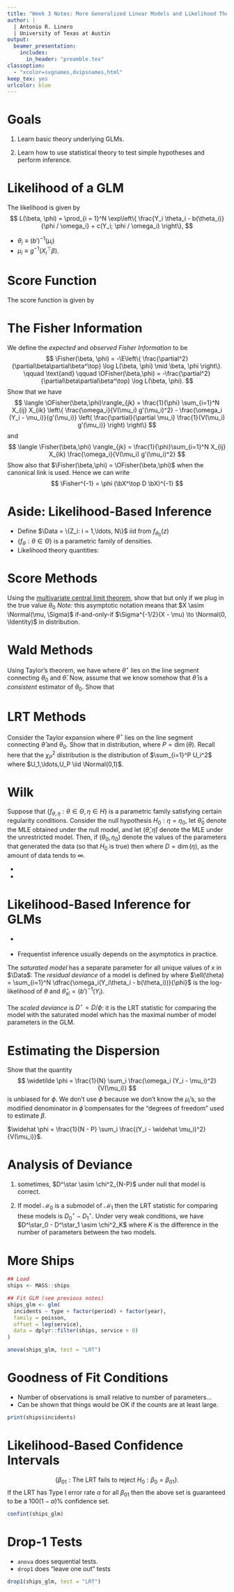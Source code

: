 ```yaml
---
title: "Week 3 Notes: More Generalized Linear Models and Likelihood Theory"
author: | 
  | Antonio R. Linero
  | University of Texas at Austin
output:
  beamer_presentation:
    includes:
      in_header: "preamble.tex"
classoption:
  - "xcolor=svgnames,dvipsnames,html"      
keep_tex: yes
urlcolor: blue
---
```


# Goals

1. Learn basic theory underlying GLMs.

1. Learn how to use statistical theory to test simple hypotheses and perform inference.

# Likelihood of a GLM

The likelihood is given by
$$
  L(\beta, \phi)
  =
  \prod_{i = 1}^N \exp\left\{
    \frac{Y_i \theta_i - b(\theta_i)}{\phi / \omega_i} + c(Y_i; \phi / \omega_i)
  \right\},
$$

- $\theta_i \equiv (b')^{-1}(\mu_i)$
- $\mu_i \equiv g^{-1}(X_i^\top \beta)$.


# Score Function

The score function is given by
\begin{align*}
  s(\beta,\phi)
  &=
  \frac{\partial}{\partial \beta} \log L(\beta, \phi)
  \\&=
  \sum_{i=1}^N \frac{\partial}{\partial\beta} \frac{Y_i \theta_i - b(\theta_i)}{\phi / \omega_i} + 
  c(Y_i ; \phi / \omega_i).
  \\&=\underbrace{\sum_{i=1}^N \frac{\omega_i (Y_i - \mu_i) X_i}{\phi V(\mu_i) g'(\mu_i)}}_{\alertb{\text{weighted sum of residuals}}}.
\end{align*}

\alert{The MLE corresponds to the solution to $\widehat\beta$ of $s(\beta, \phi)
= 0$. It is an example of an \emph{$M$-estimator!}}

# The Fisher Information

\tiny

:::{.myexercise data-latex="[Deriving the Fisher Information]"}

We define the *expected* and *observed Fisher Information* to be
$$
  \Fisher(\beta, \phi)
  =
  -\E\left\{ \frac{\partial^2}{\partial\beta\partial\beta^\top} \log L(\beta, \phi) \mid \beta, \phi \right\}.
  \qquad \text{and} \qquad
  \OFisher(\beta,\phi)
  =
  -\frac{\partial^2}{\partial\beta\partial\beta^\top} \log L(\beta, \phi).
$$
  Show that we have
$$
  \langle  \OFisher(\beta,\phi)\rangle_{jk}
  = \frac{1}{\phi} \sum_{i=1}^N X_{ij} X_{ik} \left\{
    \frac{\omega_i}{V(\mu_i) g'(\mu_i)^2} - \frac{\omega_i (Y_i - \mu_i)}{g'(\mu_i)} \left( \frac{\partial}{\partial \mu_i} \frac{1}{V(\mu_i) g'(\mu_i)} \right)
    \right\}
$$
and
$$
  \langle \Fisher(\beta,\phi) \rangle_{jk} =
  \frac{1}{\phi}\sum_{i=1}^N X_{ij} X_{ik}
  \frac{\omega_i}{V(\mu_i) g'(\mu_i)^2}
$$
Show also that $\Fisher(\beta,\phi) = \OFisher(\beta,\phi)$ when the canonical
link is used. Hence we can write
$$
  \Fisher^{-1} = \phi (\bX^\top D \bX)^{-1}
$$

:::

# Aside: Likelihood-Based Inference

- Define $\Data = \{Z_i: i = 1,\ldots, N\}$ iid from $f_{\theta_0}(z)$ 
-  $\{f_\theta : \theta \in \Theta\}$ is a parametric family of densities.
- Likelihood theory quantities:
  \begin{align*}
    \ell(\theta) &= \sum_{i = 1}^N \log f(Z_i \mid \theta),
    \\
    s(\theta) &= \frac{\partial}{\partial \theta} \ell(\theta),
    \\
    \Fisher(\theta) &= - \E\left\{ \frac{\partial^2}{\partial \theta \partial \theta^\top} 
      \ell(\theta) \mid \theta \right\}.
  \end{align*}

# Score Methods

\footnotesize

:::{.myexercise data-latex="[Score Methods]"}

Using the [multivariate central limit
theorem](https://en.wikipedia.org/wiki/Central_limit_theorem#Multidimensional_CLT),
show that
\begin{align*}
  s(\theta_0) \asim \Normal\{0, \Fisher(\theta_0)\},
\end{align*}
but only if we plug in the true value $\theta_0$ _Note:_ this asymptotic
notation means that $X \asim \Normal(\mu, \Sigma)$ if-and-only-if
$\Sigma^{-1/2}(X - \mu) \to \Normal(0, \Identity)$ in distribution.

:::

\alert{What can we do with this?}

# Wald Methods

\footnotesize

:::{.myexercise data-latex="[Wald Methods]"}

Using Taylor's theorem, we have
\begin{align*}
  s(\theta_0)
  =
  s(\widehat \theta) - \OFisher(\theta^\star)(\theta_0 - \widehat \theta)
  = -\OFisher(\theta^\star)(\theta_0 - \widehat\theta).
\end{align*}
where $\theta^\star$ lies on the line segment connecting $\theta_0$ and
$\widehat\theta$. Now, assume that we know somehow that $\widehat\theta$ is a
_consistent_ estimator of $\theta_0$. Show that
\begin{align*}
  \widehat \theta \asim \Normal(\theta_0, \Fisher(\theta_0)^{-1}).
\end{align*}
:::

\alert{What can we do with this?}

# LRT Methods

\footnotesize

:::{.myexercise data-latex="[Likelihood Ratio Methods]"}

Consider the Taylor expansion
\begin{align*}
 \ell(\theta_0)
    =
    \ell(\widehat\theta) + 
      s(\widehat\theta)^\top (\theta_0 - \widehat \theta)
      - \frac{1}{2} 
        (\theta_0 - \widehat \theta)^\top 
        \OFisher(\theta^\star) 
        (\theta_0 - \widehat\theta)
\end{align*}
where $\theta^\star$ lies on the line segment connecting $\widehat\theta$ and $\theta_0$. Show that
\begin{align*}
  -2\{\ell(\theta_0) - \ell(\widehat\theta)\} \to \chi^2_P.
\end{align*}
in distribution, where $P = \dim(\theta)$. Recall here that the $\chi^2_P$ distribution is the distribution of $\sum_{i=1}^P U_i^2$ where $U_1,\ldots,U_P \iid \Normal(0,1)$.

:::

# Wilk

\footnotesize

:::{.mytheorem data-latex="[Wilk's Theorem, label = thm:lrt]"}

Suppose that $\{f_{\theta,\eta} : \theta \in \Theta, \eta \in H\}$ is a
parametric family satisfying certain regularity conditions. Consider the null
hypothesis $H_0: \eta = \eta_0$, let $\widehat \theta_0$ denote the MLE obtained
under the null model, and let $(\widehat \theta, \widehat \eta)$ denote the MLE
under the unrestricted model. Then, if $(\theta_0, \eta_0)$ denote the values of
the parameters that generated the data (so that $H_0$ is true) then
\begin{align*}
  -2\{\ell(\widehat \theta_0, \eta_0) - \ell(\widehat \theta, \widehat \eta)\}
  \asim
  \chi^2_{D}
\end{align*}
where $D = \dim(\eta)$, as the amount of data tends to $\infty$.

:::

- \alert{Note vagueness!}
- \alertb{Great for hypothesis testing!}

# Likelihood-Based Inference for GLMs

\footnotesize

- \alert{Life is easy for Bayesians: all inference flows from posterior.} \pause

- Frequentist inference usually depends on the asymptotics in practice. \pause

:::{.mydefinition data-latex="[Deviance of a GLM]"}

The _saturated model_ has a separate parameter for all unique values of $x$ in
$\Data$:
\begin{align*}
  f(y \mid x, \phi / \omega)
  =
  \exp\left\{
    \frac{y \theta_x - b(\theta_x)}{\phi/\omega} + c(y;\phi/\omega).
  \right\}.
\end{align*}
The _residual deviance_ of a model is defined by
\begin{align*}
  D = -2 \phi\left\{\ell(\widehat \theta) - \ell(\widehat \theta_x) \right\}
\end{align*}
where $\ell(\theta) = \sum_{i=1}^N \dfrac{\omega_i(Y_i\theta_i -
b(\theta_i))}{\phi}$ is the log-likelihood of $\theta$ and $\widehat \theta_{xi}
= (b')^{-1}(Y_i)$. 

The _scaled deviance_ is $D^\star = D / \phi$: it is the LRT statistic for
comparing the model with the saturated model which has the maximal number of
model parameters in the GLM.

:::

# Estimating the Dispersion

:::{.myexercise data-latex="[Estimating the Dispersion]"}

Show that the quantity
$$
  \widetilde \phi = \frac{1}{N} \sum_i \frac{\omega_i (Y_i - \mu_i)^2}{V(\mu_i)}
$$
is unbiased for $\phi$. We don't use $\widetilde\phi$ because we don't know the
$\mu_i$'s, so the modified denominator in $\widehat\phi$ compensates for the
"degrees of freedom" used to estimate $\beta$.

:::

\vspace{1em}

\alertb{In practice:} $\widehat \phi = \frac{1}{N - P} \sum_i \frac{(Y_i -
\widehat \mu_i)^2}{V(\mu_i)}$.


# Analysis of Deviance

\pause

1. \alertb{Goodness-of-fit test with nonparametric alternative:} sometimes,
   $D^\star \asim \chi^2_{N-P}$ under null that model is correct. \pause

2. If model $\mathcal M_0$ is a submodel of $\mathcal M_1$ then the LRT
   statistic for comparing these models is $D^\star_0 - D^\star_1$. Under very
   weak conditions, we have $D^\star_0 - D^\star_1 \asim \chi^2_K$ where $K$ is
   the difference in the number of parameters between the two models.

# More Ships

\tiny

```r
## Load
ships <- MASS::ships

## Fit GLM (see previous notes)
ships_glm <- glm(
  incidents ~ type + factor(period) + factor(year),
  family = poisson,
  offset = log(service),
  data = dplyr::filter(ships, service > 0)
)

anova(ships_glm, test = "LRT")
```

\alert{Go over table, and goodness of fit.}

# Goodness of Fit Conditions

\footnotesize

- Number of observations is small relative to number of parameters...
- Can be shown that things would be OK if the counts are at least large.

```r
print(ships$incidents)
```

# Likelihood-Based Confidence Intervals

\footnotesize

\alert{Confidence Set:}
$$
  \{\beta_{01} :
    \text{The LRT fails to reject $H_0: \beta_0 = \beta_{01}$}\}.
$$
If the LRT has Type I error rate $\alpha$ for all $\beta_{01}$ then the above
set is guaranteed to be a $100(1 - \alpha)\%$ confidence set. 

```r
confint(ships_glm)
```

# Drop-1 Tests

\footnotesize

- `anova` does sequential tests.
- `drop1` does "leave one out" tests

```r
drop1(ships_glm, test = "LRT")
```



